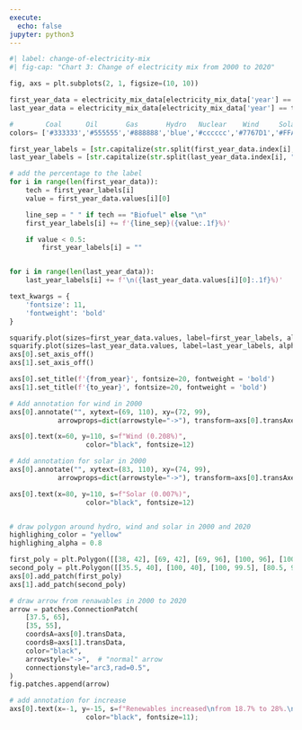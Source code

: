 ```yaml
---
execute:
  echo: false
jupyter: python3
---
```


```python
#| label: change-of-electricity-mix
#| fig-cap: "Chart 3: Change of electricity mix from 2000 to 2020"

fig, axs = plt.subplots(2, 1, figsize=(10, 10))

first_year_data = electricity_mix_data[electricity_mix_data['year'] == from_year].drop(columns=['country', 'year', 'iso_code']).T
last_year_data = electricity_mix_data[electricity_mix_data['year'] == to_year].drop(columns=['country', 'year', 'iso_code']).T

#        Coal      Oil       Gas       Hydro   Nuclear    Wind     Solar     Biofuel
colors= ['#333333','#555555','#888888','blue','#cccccc','#7767D1','#FFAD17', 'green']

first_year_labels = [str.capitalize(str.split(first_year_data.index[i], "_")[0]) for i in range(len(first_year_data))]
last_year_labels = [str.capitalize(str.split(last_year_data.index[i], "_")[0]) for i in range(len(last_year_data))]

# add the percentage to the label
for i in range(len(first_year_data)):
    tech = first_year_labels[i]
    value = first_year_data.values[i][0]

    line_sep = " " if tech == "Biofuel" else "\n"
    first_year_labels[i] += f'{line_sep}({value:.1f}%)'

    if value < 0.5:
        first_year_labels[i] = ""


for i in range(len(last_year_data)):
    last_year_labels[i] += f'\n({last_year_data.values[i][0]:.1f}%)'

text_kwargs = {
    'fontsize': 11,
    'fontweight': 'bold'
}

squarify.plot(sizes=first_year_data.values, label=first_year_labels, alpha=0.6, ax=axs[0], color=colors, text_kwargs=text_kwargs)
squarify.plot(sizes=last_year_data.values, label=last_year_labels, alpha=0.6, ax=axs[1], color=colors, text_kwargs=text_kwargs)
axs[0].set_axis_off()
axs[1].set_axis_off()

axs[0].set_title(f'{from_year}', fontsize=20, fontweight = 'bold')
axs[1].set_title(f'{to_year}', fontsize=20, fontweight = 'bold')

# Add annotation for wind in 2000
axs[0].annotate("", xytext=(69, 110), xy=(72, 99),
            arrowprops=dict(arrowstyle="->"), transform=axs[0].transAxes)

axs[0].text(x=60, y=110, s=f"Wind (0.208%)",
                   color="black", fontsize=12)

# Add annotation for solar in 2000
axs[0].annotate("", xytext=(83, 110), xy=(74, 99),
            arrowprops=dict(arrowstyle="->"), transform=axs[0].transAxes)

axs[0].text(x=80, y=110, s=f"Solar (0.007%)",
                   color="black", fontsize=12)


# draw polygon around hydro, wind and solar in 2000 and 2020
highlighing_color = "yellow"
highlighing_alpha = 0.8

first_poly = plt.Polygon([[38, 42], [69, 42], [69, 96], [100, 96], [100, 99.5], [38, 99.5]], fill=False, edgecolor=highlighing_color, linewidth=3, alpha=highlighing_alpha)
second_poly = plt.Polygon([[35.5, 40], [100, 40], [100, 99.5], [80.5, 99.5], [80.5, 78], [35.5, 78]], fill=False, edgecolor=highlighing_color, linewidth=3, alpha=highlighing_alpha)
axs[0].add_patch(first_poly)
axs[1].add_patch(second_poly)

# draw arrow from renawables in 2000 to 2020
arrow = patches.ConnectionPatch(
    [37.5, 65],
    [35, 55],
    coordsA=axs[0].transData,
    coordsB=axs[1].transData,
    color="black",
    arrowstyle="->",  # "normal" arrow
    connectionstyle="arc3,rad=0.5",
)
fig.patches.append(arrow)

# add annotation for increase
axs[0].text(x=-1, y=-15, s=f"Renewables increased\nfrom 18.7% to 28%.\nThat's a 50% increase!",
                   color="black", fontsize=11);
```